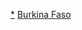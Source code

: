 {{Catnav|頁面分類|地理|地理模板|大洲模板|各大洲國家模板|非洲国家模板}}
{{Catnav|頁面分類|地理|地理模板|大洲模板|非洲模板|非洲国家模板}}
{{Catnav|頁面分類|地理|区域地理|大洲|非洲|非洲模板|非洲国家模板}}
{{Catnav|頁面分類|地理|国家|非洲国家|布吉納法索}}

[[Category:布吉納法索|*]]
[[Category:非洲國家模板|Burkina Faso]]